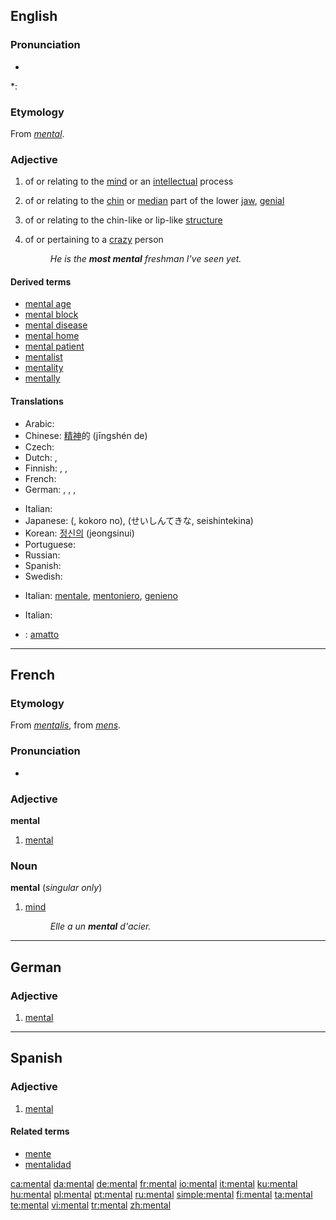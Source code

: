 {{wikipedia|mental (disambiguation)}}
==English==

===Pronunciation===
* {{audio|en-us-mental.ogg|Audio (US)}}

*: {{rhymes|ɛntəl}}

===Etymology===
From {{etyl|frm}} ''[[#French|mental]]''.

===Adjective===
{{wikipedia}}
{{en-adj|-}}

# of or relating to the [[mind]] or an [[intellect]]ual process
# {{anatomy}} of or relating to the [[chin]] or [[median]] part of the lower [[jaw]], [[genial]]
# {{biology}} of or relating to the chin-like or lip-like [[structure]]
# {{context|colloquial|comparable}} of or pertaining to a [[crazy]] person
#: ''He is the '''most mental''' freshman I've seen yet.''

====Derived terms====
* [[mental age]]
* [[mental block]]
* [[mental disease]]
* [[mental home]]
* [[mental patient]]
* [[mentalist]]
* [[mentality]]
* [[mentally]]

====Translations====
{{trans-top|relating to the mind}}
* Arabic: {{Arab|[[عقلي]]}} {{IPAchar|(ʕáqliy)}}
* Chinese: [[精神]]的 (jīngshén de)
* Czech: {{t-|cs|duševní}}
* Dutch: {{t-|nl|geestelijk}}, {{t|nl|mentaal}}
* Finnish: {{t+|fi|henkinen}}, {{t-|fi|mentaalinen}}, {{t-|fi|psyykkinen}}
* French: {{t+|fr|mental}}
* German: {{t|de|geistig}}, {{t+|de|mental}}, {{t|de|psychisch}}, {{t|de|seelisch}}
{{trans-mid}}
* Italian: {{t+|it|mentale}}
* Japanese: {{Jpan|[[心]]の}} ({{Jpan|[[こころ]]の}}, kokoro no), {{Jpan|[[精神的な]]}} (せいしんてきな, seishintekina)
* Korean: [[정신의]] (jeongsinui)
* Portuguese: {{t+|pt|mental}}
* Russian: {{t|ru|умственный|tr=úmstvennyj|sc=Cyrl}}
* Spanish: {{t-|es|mental}}
* Swedish: {{t|sv|själslig}}
{{trans-bottom}}

{{trans-top|relating to the chin}}
* Italian: [[mentale]], [[mentoniero]], [[genieno]]
{{trans-mid}}
{{trans-bottom}}

{{trans-top|relating to the chin-like structure}}
{{trans-mid}}
{{trans-bottom}}

{{trans-top|relating to a crazy person}}
* Italian: {{t+|it|pazzo}}
{{trans-mid}}
{{trans-bottom}}

{{checktrans}}
* {{ttbc|Italian}}: [[amatto]]

----

==French==

===Etymology===
From {{LL.|fr}} ''[[mentalis]]'', from {{etyl|la|fr}} ''[[mens]]''.

===Pronunciation===
* {{audio|Fr-mental.ogg|audio}}

===Adjective===
'''mental'''

# [[#Adjective|mental]]

===Noun===
'''mental''' {{m}} (''singular only'')

# [[mind]]
#: ''Elle a un '''mental''' d'acier.''

----

==German==

===Adjective===
{{de-adj|-}}

# [[mental#English|mental]]

----

==Spanish==

===Adjective===
{{es-adj|pl=mentales}}

# [[mental#English|mental]]

====Related terms====
* [[mente]]
* [[mentalidad]]

[[ca:mental]]
[[da:mental]]
[[de:mental]]
[[fr:mental]]
[[io:mental]]
[[it:mental]]
[[ku:mental]]
[[hu:mental]]
[[pl:mental]]
[[pt:mental]]
[[ru:mental]]
[[simple:mental]]
[[fi:mental]]
[[ta:mental]]
[[te:mental]]
[[vi:mental]]
[[tr:mental]]
[[zh:mental]]